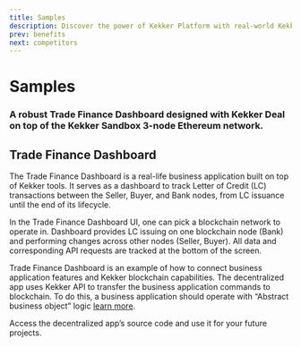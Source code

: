 ```yaml
---
title: Samples
description: Discover the power of Kekker Platform with real-world Kekker-based examples.
prev: benefits
next: competitors
---
```



# Samples

<SamplesImage />

### A robust Trade Finance Dashboard designed with Kekker Deal on top of the Kekker Sandbox 3-node Ethereum network.

## Trade Finance Dashboard

The Trade Finance Dashboard is a real-life business application built on top of Kekker tools. It serves as a dashboard
to track Letter of Credit (LC) transactions between the Seller, Buyer, and Bank nodes, from LC issuance until the end
of its lifecycle.

In the Trade Finance Dashboard UI, one can pick a blockchain network to operate in. Dashboard provides LC issuing on
one blockchain node (Bank) and performing changes across other nodes (Seller, Buyer). All data and corresponding API
requests are tracked at the bottom of the screen.

Trade Finance Dashboard is an example of how to connect business application features and Kekker blockchain
capabilities. The decentralized app uses Kekker API to transfer the business application commands to blockchain.
To do this, a business application should operate with “Abstract business object”
logic [learn more](/docs/getting-started/main-concepts.html).

Access the decentralized app’s source code and use it for your future projects.

<SamplesButtons />

